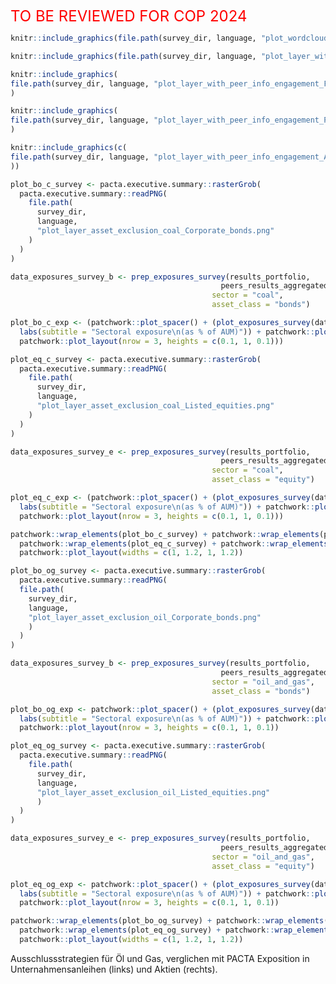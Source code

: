 <span style="color:red"><font size="5">TO BE REVIEWED FOR COP 2024</font></span>

```{=latex}

\section{Umfrage zu Klimamassnahmen}

Dieser Abschnitt bietet Einblicke in die Wirksamkeit von Klimamassnahmen auf institutioneller Ebene. Die Ergebnisse basieren auf der ergänzenden qualitativen Umfrage zu Klimamassnahmen. Die Umfrageergebnisse werden mit den Ergebnissen der Peers und den quantitativen Ergebnissen dieses Portfolios verglichen. Bitte beachten Sie, dass die Antworten der Umfrageteilnehmenden auf eigenen Angaben beruhen und nicht von 2DII, RMI und WP überprüft wurden.

\fbox{\begin{minipage}{\textwidth}
\textbf{Erläuterungen zu den unten dargestellten Zielscheibendiagrammen:} Die Zielscheibendiagramme sind neue grafische Darstellungen, die Ihre klimarelevanten Massnahmen abbilden. Jeder Kreis steht für eine klimarelevante Massnahme und ist farblich gekennzeichnet, wenn die Massnahme umgesetzt wurde. Der Wirksamkeitsgrad der Massnahmen nimmt vom äusseren zum inneren Ring und mit der Farbintensität zu. Je mehr Kreise vom äusseren zum inneren Kreis farblich markiert sind, desto ambitionierter sind die Klimamassnahmen Ihrer Institution. Weitere Informationen zu den einzelnen in den Kreisen dargestellten Massnahmen finden Sie im Annex. 
\end{minipage}
}

\begin{esbox}{Initiativen, Klimastrategie und Berichterstattung}[\engagementImage]

Auf der linken Seite sehen Sie die Initiativen, an denen Sie beteiligt sind. Je grösser die Schriftgrösse, desto mehr Peers sind daran beteiligt. In der Mitte sehen Sie ein Zielscheibendiagramm, das Ihre Klimastrategie darstellt. Auf der rechten Seite sehen Sie, wie viele Ihrer Peers alle drei Klimastrategien anwenden, was als Best Practice gilt.

\begin{center}
\begin{minipage}{0.4\textwidth}
```

```r
knitr::include_graphics(file.path(survey_dir, language, "plot_wordcloud.png"))
```

```{=latex}
\end{minipage}%
\hspace{0.15\textwidth}
\begin{minipage}{0.4\textwidth}
```


```r
knitr::include_graphics(file.path(survey_dir, language, "plot_layer_with_peer_info_climate_goals.png"))
```

```{=latex}

\end{minipage}%
\end{center}

(Links) Initiativen, an denen Sie (dunkelblau) und Ihre Peers (hellblau) beteiligt sind. (Rechts) Von Ihnen angewandte Klimastrategien im Vergleich zu denen Ihrer Peers.

\end{esbox}

\begin{esbox}{Engagement bei Portfoliounternehmen nach Sektor}[\engagementImage]

Untersuchungen zeigen, dass Engagement eine der effektivsten Methoden zur Verbesserung der Klimaausrichtung von investierten Unternehmen ist. Die nachstehenden Zielscheibendiagramme zeigen Ihre Engagement-Massnahmen für drei klimarelevante Sektoren und ergänzen damit den vorherigen Abschnitt zur Klimaausrichtung. Daneben wird der Anteil der Peers angegeben, die Best Practices umsetzen, d. h. alle Ebenen abdecken.

\begin{center}
\begin{minipage}{0.3\textwidth}
```

```r
knitr::include_graphics(
file.path(survey_dir, language, "plot_layer_with_peer_info_engagement_Fossil_Fuels.png")
)
```

```{=latex}
\end{minipage}%
\begin{minipage}{0.3\textwidth}
```


```r
knitr::include_graphics(
file.path(survey_dir, language, "plot_layer_with_peer_info_engagement_Power.png")
)
```

```{=latex}
\end{minipage}%
\begin{minipage}{0.3\textwidth}
```


```r
knitr::include_graphics(c(
file.path(survey_dir, language, "plot_layer_with_peer_info_engagement_Automotive.png")
))
```

```{=latex}
\end{minipage}%

Engagement und Peer-Vergleich je Sektor. Links: Fossile Brennstoffe, Mitte: Automobilindustrie, Rechts: Stromerzeugung.

\end{center}

\end{esbox}

\begin{esbox}{Negativ-Screening vs. PACTA-Exposition gegenüber der fossilen Energiebranche}[\engagementImage]

In diesen Grafiken werden die gemeldeten Klimastrategien mit der Exposition gegenüber dem Kohlebergbau sowie der Öl- und Gasförderung verglichen. Wenn Ausschlussstrategien auf institutioneller Ebene angewendet werden, dürfte die Exposition gegenüber diesen Technologien im Vergleich zu den Portfolios Ihrer Peers gleich Null oder sehr gering sein.

\begin{center}
```

```r
plot_bo_c_survey <- pacta.executive.summary::rasterGrob(
  pacta.executive.summary::readPNG(
    file.path(
      survey_dir, 
      language, 
      "plot_layer_asset_exclusion_coal_Corporate_bonds.png"
    )
  )
)

data_exposures_survey_b <- prep_exposures_survey(results_portfolio,
                                               peers_results_aggregated,
                                             sector = "coal",
                                             asset_class = "bonds")

plot_bo_c_exp <- (patchwork::plot_spacer() + (plot_exposures_survey(data_exposures_survey_b) +
  labs(subtitle = "Sectoral exposure\n(as % of AUM)")) + patchwork::plot_spacer() +
  patchwork::plot_layout(nrow = 3, heights = c(0.1, 1, 0.1)))

plot_eq_c_survey <- pacta.executive.summary::rasterGrob(
  pacta.executive.summary::readPNG(
    file.path(
      survey_dir, 
      language, 
      "plot_layer_asset_exclusion_coal_Listed_equities.png"
    )
  )
)

data_exposures_survey_e <- prep_exposures_survey(results_portfolio, 
                                               peers_results_aggregated,
                                             sector = "coal",
                                             asset_class = "equity")

plot_eq_c_exp <- (patchwork::plot_spacer() + (plot_exposures_survey(data_exposures_survey_e) +
  labs(subtitle = "Sectoral exposure\n(as % of AUM)")) + patchwork::plot_spacer() +
  patchwork::plot_layout(nrow = 3, heights = c(0.1, 1, 0.1)))

patchwork::wrap_elements(plot_bo_c_survey) + patchwork::wrap_elements(plot_bo_c_exp) +
  patchwork::wrap_elements(plot_eq_c_survey) + patchwork::wrap_elements(plot_eq_c_exp) +
  patchwork::plot_layout(widths = c(1, 1.2, 1, 1.2))
```

```{=latex}

Ausschlussstrategien für Kohle, verglichen mit PACTA Exposition in Unternahmensanleihen (links) und Aktien (rechts).

```


```r
plot_bo_og_survey <- pacta.executive.summary::rasterGrob(
  pacta.executive.summary::readPNG(
  file.path(
    survey_dir, 
    language, 
    "plot_layer_asset_exclusion_oil_Corporate_bonds.png"
    )
  )
)

data_exposures_survey_b <- prep_exposures_survey(results_portfolio, 
                                               peers_results_aggregated,
                                             sector = "oil_and_gas",
                                             asset_class = "bonds")

plot_bo_og_exp <- patchwork::plot_spacer() + (plot_exposures_survey(data_exposures_survey_b) +
  labs(subtitle = "Sectoral exposure\n(as % of AUM)")) + patchwork::plot_spacer() +
  patchwork::plot_layout(nrow = 3, heights = c(0.1, 1, 0.1))

plot_eq_og_survey <- pacta.executive.summary::rasterGrob(
  pacta.executive.summary::readPNG(
    file.path(
      survey_dir, 
      language, 
      "plot_layer_asset_exclusion_oil_Listed_equities.png"
      )
  )
)

data_exposures_survey_e <- prep_exposures_survey(results_portfolio, 
                                               peers_results_aggregated,
                                             sector = "oil_and_gas",
                                             asset_class = "equity")

plot_eq_og_exp <- patchwork::plot_spacer() + (plot_exposures_survey(data_exposures_survey_e) +
  labs(subtitle = "Sectoral exposure\n(as % of AUM)")) + patchwork::plot_spacer() +
  patchwork::plot_layout(nrow = 3, heights = c(0.1, 1, 0.1))

patchwork::wrap_elements(plot_bo_og_survey) + patchwork::wrap_elements(plot_bo_og_exp) +
  patchwork::wrap_elements(plot_eq_og_survey) + patchwork::wrap_elements(plot_eq_og_exp) +
  patchwork::plot_layout(widths = c(1, 1.2, 1, 1.2))
```

Ausschlussstrategien für Öl und Gas, verglichen mit PACTA Exposition in Unternahmensanleihen (links) und Aktien (rechts).

```{=latex}
\end{center}
\end{esbox}
\newpage
```

